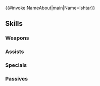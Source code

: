 {{#invoke:NameAbout|main|Name=Ishtar}}{{HeroPage Tabs}}
{{Hero Infobox
|Name=Ishtar
|Title=Echoing Thunder
|WeaponType=Blue Tome
|MoveType=Infantry
|Origin=Fire Emblem: Genealogy of the Holy War
|Gender=Female
|actorEN=Ratana
|actorJP=門脇舞以
|artist=ニジハヤシ
|randomStartTime=2022-05-18T07:00:00Z
|additionDate=April 18, 2022
|releaseDate=April 18, 2022
|poolDate=May 10, 2022
|poolRarities=5
|cv1=3
|cv2=9900200
|TagID=開花イシュタル
|InternalID=793
|Properties=ascended,tiara,specRate_202502
|description=Princess of Friege who turned her back on her lover, Julius, and secreted captured children to safety. Later took part in the holy war. Appears in Fire Emblem: Genealogy of the Holy War.
}}
{{Stats Page
|Lv1HP=18|Lv1ATK=11|Lv1SPD=10|Lv1DEF=4|Lv1RES=7
|GRHP=50|GRATK=70|GRSPD=75|GRDEF=30|GRRES=55
}}
==Skills==
===Weapons===
{{Weapons Table
|weapon1=Thunder
|weapon1Default=1
|weapon1Unlock=1
|weapon2=Elthunder
|weapon2Default=2
|weapon2Unlock=2
|weapon3=Thoron
|weapon3Default=4
|weapon3Unlock=3
|weapon4=Thunder's Mjölnir
|weapon4Default=5
|weapon4Unlock=5
}}
===Assists===
{{Assists Table}}
===Specials===
{{Specials Table
|special1=New Moon
|special1Default=4
|special1Unlock=3
|special2=Luna
|special2Unlock=4
}}
===Passives===
{{Passives Table
|passiveA1=Life and Death 1
|passiveA2=Life and Death 2
|passiveA3=Life and Death 3
|passiveA4=Life and Death 4
|passiveA1Unlock=2
|passiveA2Unlock=3
|passiveA3Unlock=4
|passiveA4Unlock=5
|passiveB1=Lull Spd/Res 1
|passiveB2=Lull Spd/Res 2
|passiveB3=Lull Spd/Res 3
|passiveB1Unlock=1
|passiveB2Unlock=2
|passiveB3Unlock=4
|passiveC1=Time's Pulse 1
|passiveC2=Time's Pulse 2
|passiveC3=Time's Pulse 3
|passiveC1Unlock=3
|passiveC2Unlock=4
|passiveC3Unlock=5
}}
{{Heroes Navbox}}